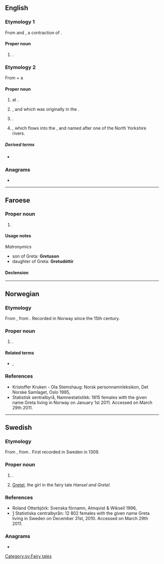 {{also|greta}}
==English==
{{wp}}

===Etymology 1===
From {{der|en|de|-}} and {{der|en|sv|Greta}}, a contraction of {{m|sv|Margareta}}.

====Proper noun====
{{en-proper noun}}

# {{given name|en|female|from=Ancient Greek}}.

===Etymology 2===
{{swp|River Greta}}
From {{der|en|non|grjót}} + a

====Proper noun====
{{en-prop}}

# {{place|en|river|co/Cumbria|cc/England|which joins the|river/Derwent}} at {{l|en|Keswick}}.
# {{place|en|river|co/County Durham|cc/England|which joins the|river/Tees}}, and which was originally in the {{l|en|North Riding of Yorkshire}}.
# {{place|en|river|co/North Yorkshire|and|co/Lancashire|cc/England|which joins the|river/Lune}}.
# {{place|en|minor river|in north|r/Canterbury|c/New Zealand}}, which flows into the {{w|Hurunui River}}, and named after one of the North Yorkshire rivers.

=====Derived terms=====
* {{l|en|Greta Bridge}} {{q|bridge and hamlet}}

===Anagrams===
* {{anagrams|en|a=aegrt|'Gater|ergat-|grate|great|great-|retag|targe|terga}}

----

==Faroese==

===Proper noun===
{{head|fo|proper noun}}

# {{given name|fo|female}}

====Usage notes====
''Matronymics''
* son of Greta: '''Gretuson'''
* daughter of Greta: '''Gretudóttir'''

====Declension====
{{fo-decl-proper-noun-s-indef|Greta|Gretu|Gretu|Gretu}}

----

==Norwegian==

===Etymology===
From {{der|no|de|Greta}}, from {{m|de|Margareta}}. Recorded in Norway since the 15th century.

===Proper noun===
{{no-proper noun}}

# {{given name|no|female}}.

====Related terms====
* {{l|no|Grete}}, {{l|no|Grethe}}

===References===
* Kristoffer Kruken - Ola Stemshaug: Norsk personnamnleksikon, Det Norske Samlaget, Oslo 1995, {{ISBN|82-521-4483-7}}
* [http://www.ssb.no/navn/ ] Statistisk sentralbyrå, Namnestatistikk: 1815 females with the given name Greta living in Norway on January 1st 2011. Accessed on March 29th 2011.

----

==Swedish==

===Etymology===
From {{der|sv|de|Greta}}, from {{m|de|Margareta}}. First recorded in Sweden in 1309.

===Proper noun===
{{sv-proper noun|c}}

# {{given name|sv|female}}.
# [[Gretel]], the girl in the fairy tale ''Hansel and Gretel''.

===References===
* Roland Otterbjörk: Svenska förnamn, Almqvist & Wiksell 1996, {{ISBN|91-21-10937-0}}
* [https://web.archive.org/web/20100328044612/http://www.scb.se/Pages/NameSearch____259432.aspx] Statistiska centralbyrån: 12 802 females with the given name Greta living in Sweden on December 31st, 2010. Accessed on March 29th 2011.

===Anagrams===
* {{anagrams|sv|a=aegrt|tager|tegar}}

[[Category:sv:Fairy tales]]